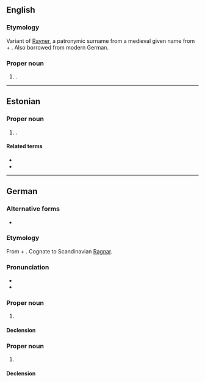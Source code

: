 {{also|rainer}}

==English==

===Etymology===
{{root|en|ine-pro|*ker-}}
Variant of [[Rayner]], a patronymic surname from a medieval given name from {{inh|en|gem-pro|-}} {{m|gem-pro|*raginą||counsel by the gods}} + {{m|gem-pro|*harjaz||army}}. Also borrowed from modern German.

===Proper noun===
{{en-proper noun}}

# {{surname|en|[[English]] and [[American]]|from=given names}}.

----

==Estonian==

===Proper noun===
{{head|et|proper noun}}

# {{given name|et|male|eq=de:Rainer}}.

====Related terms====
* {{l|et|Rain}}
* {{l|et|Ragnar}}

----

==German==

===Alternative forms===
* {{alter|de|Reiner}}

===Etymology===
From {{inh|de|gem-pro|*raginą||counsel by the gods}} + {{m|gem-pro|*harjaz||army}}. Cognate to Scandinavian [[Ragnar]].

===Pronunciation===
* {{audio|de|De-Rainer.ogg|Audio}}
* {{homophones|de|reiner}}

===Proper noun===
{{de-proper noun|m,s,-:s}}

# {{given name|de|male}}

====Declension====
{{de-ndecl|m,s,-:s}}

===Proper noun===
{{de-proper noun|surname}}

# {{surname|de|from=patronymics}}

====Declension====
{{de-ndecl|surname}}